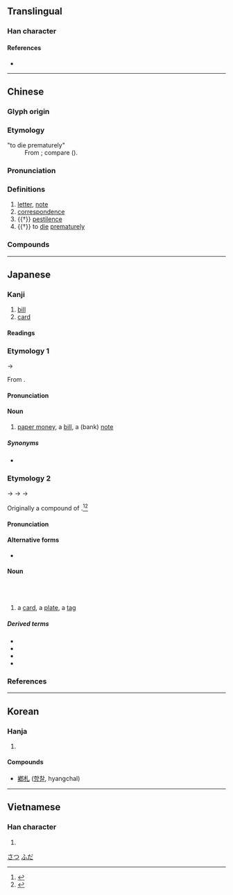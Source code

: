 {{also|箚}}
{{character info/new}}
==Translingual==

===Han character===
{{Han char|rn=75|rad=木|as=01|sn=5|four=42910|canj=DU|ids=⿰木乚}}

====References====
* {{Han ref|kx=0509.110|dkj=14422|dj=0893.010|hdz=21153.010|uh=672D|ud=26413|bh=A5BE|bd=42430}}

----

==Chinese==
{{zh-forms}}

===Glyph origin===
{{Han etym}}

===Etymology===
; "to die prematurely"
: From {{der|zh|aav}}; compare {{cog|mkh-pro|*kc(ə)t||to die}} ({{zh-ref|Schuessler, 2007}}).

===Pronunciation===
{{zh-pron
|m=zhá
|c=zaat3
|mn=chat
|mc=y
|oc=y
|cat=n,v
}}

===Definitions===
{{zh-hanzi}}

# [[letter]], [[note]]
# [[correspondence]]
# {{†}} [[pestilence]]
# {{†}} to [[die]] [[prematurely]]

===Compounds===
{{zh-der|寸札|夭札|御札|僑札|季札掛劍|大札|信札|刀札|札記|手札|札抹|抄札|札板兒|書札|札札|硬札|札付|波札那|玉札|札賚諾爾|札的|札子|札手舞腳|札幌|木札|筆札|箋札|翰札|馬札|芳札|麻札|謅札|緘札|點札|簡札|馬札子}}

----

==Japanese==

===Kanji===
{{ja-kanji|grade=4|rs=木01}}
# [[bill]]
# [[card]]

====Readings====
{{ja-readings
|goon=せち
|kanon=さつ
|kun=ふだ-, ふみた-, ふんだ-, さね-
}}
{{attn|ja|kun also わかじに?}}

===Etymology 1===
{{ja-kanjitab|さつ|yomi=on}}

{{IPAchar|/satu/}} → {{IPAchar|/sat͡su/}}

From {{der|ja|ltc|sort=さつ|-}} {{ltc-l|札}}.

====Pronunciation====
{{ja-pron|yomi=kanon|さつ|acc=1|acc_ref=DJR}}

====Noun====
{{ja-noun|さつ}}
# [[paper money]], a [[bill]], a (bank) [[note]]

=====Synonyms=====
* {{ja-r|紙%幣|し%へい}}

===Etymology 2===
{{ja-kanjitab|ふだ|yomi=kun}}

{{IPAchar|/pumi ita/}} → {{IPAchar|/ɸumita/}} → {{IPAchar|/ɸunda/}} → {{IPAchar|/ɸuda/}}

Originally a compound of {{ja-compound|文|ふみ|板|いた|t1=[[writing]]|t2=[[board]], [[plank]]}}.<ref name="DJR">{{R:Daijirin}}</ref><ref name="KDJ">{{R:Kokugo Dai Jiten}}</ref>

====Pronunciation====
{{ja-pron|yomi=k|ふだ|acc=0|acc_ref=DJR}}

====Alternative forms====
* {{ja-l|簡}}

====Noun====
{{ja-noun|ふだ}}<br/>{{ja-altread|hira=ふみた}}<br/>{{ja-altread|hira=ふんだ}}
# a [[card]], a [[plate]], a [[tag]]

=====Derived terms=====
{{der-top}}
* {{ja-r|花%札|はな%ふだ|[[hanafuda]]}}
* {{ja-r|御%札|お%ふだ}}
* {{ja-r|切り札|きりふだ}}
* {{ja-r|引き札|ひきふだ}}
{{der-bottom}}

===References===
<references/>

[[Category:Japanese basic words|さつ]]
[[Category:Japanese basic words|ふだ]]

----

==Korean==

===Hanja===
{{ko-hanja|hangeul=[[찰]]|eumhun=|rv=chal|mr=ch'al|y=chal}}

# {{defn|lang=ko|sort=木01}}

====Compounds====
* [[鄕札]] ([[향찰]], hyangchal)

----

==Vietnamese==

===Han character===
{{vi-hantu|[[trát]], [[trớt]]|rs=木01}}

# {{defn|lang=vi}}